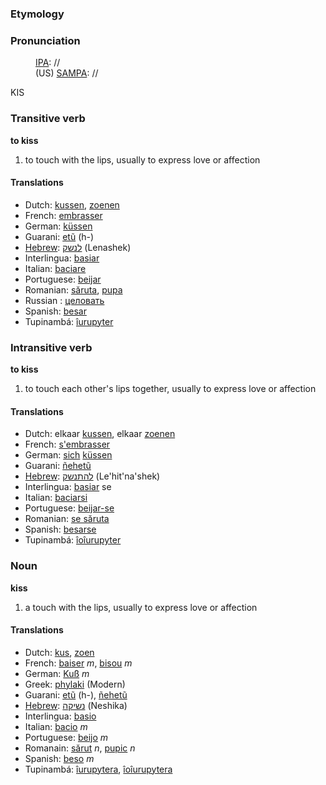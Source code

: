 === Etymology ===

=== Pronunciation ===
:[[w:IPA|IPA]]: //
:(US) [[SAMPA]]: //
KIS

=== Transitive verb ===
'''to kiss'''

# to touch with the lips, usually to express love or affection

==== Translations ====
*Dutch: [[kussen]], [[zoenen]]
*French: [[embrasser]]
*German: [[küssen]]
*Guarani: [[etũ]] (h-)
*[[Hebrew]]: [[לנשק]] (Lenashek)
*Interlingua: [[basiar]]
*Italian: [[baciare]]
*Portuguese: [[beijar]]
*Romanian: [[săruta]], [[pupa]] 
*Russian : [[целовать]]
*Spanish: [[besar]]
*Tupinambá: [[îurupyter]]

=== Intransitive verb ===
'''to kiss'''

# to touch each other's lips together, usually to express love or affection

==== Translations ====
*Dutch: elkaar [[kussen]], elkaar [[zoenen]]
*French: [[s'embrasser]]
*German: [[sich]] [[küssen]]
*Guarani: [[ñehetũ]]
*[[Hebrew]]: [[להתנשק]] (Le'hit'na'shek)
*Interlingua: [[basiar]] se
*Italian: [[baciarsi]]
*Portuguese: [[beijar-se]]
*Romanian: [[se săruta]]
*Spanish: [[besarse]]
*Tupinambá: [[îoîurupyter]]

=== Noun ===
'''kiss'''

# a touch with the lips, usually to express love or affection

==== Translations ====
*Dutch: [[kus]], [[zoen]]
*French: [[baiser]] ''m'', [[bisou]] ''m''
*German: [[Kuß]] ''m''
*Greek: [[phylaki]] (Modern)
*Guarani: [[etũ]] (h-), [[ñehetũ]]
*[[Hebrew]]: [[נשיקה]] (Neshika)
*Interlingua: [[basio]]
*Italian: [[bacio]] ''m''
*Portuguese: [[beijo]] ''m''
*Romanain: [[sărut]] ''n'', [[pupic]] ''n''
*Spanish: [[beso]] ''m''
*Tupinambá: [[îurupytera]], [[îoîurupytera]]